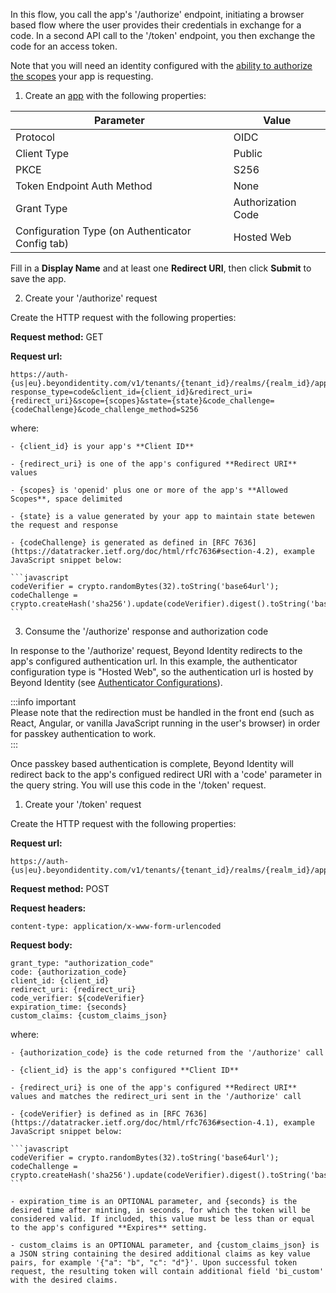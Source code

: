 In this flow, you call the app's '/authorize' endpoint, initiating a browser based flow where the user provides their credentials in exchange for a code. In a second API call to the '/token' endpoint, you then exchange the code for an access token.

Note that you will need an identity configured with the [ability to authorize the scopes](/docs/next/api-scopes#scopes-authorized-for-the-identity-approving-the-authorization-request) your app is requesting.

1. Create an [app](/docs/next/add-an-application) with the following properties:

  | Parameter | Value |
  | --- | --- |
  | Protocol | OIDC |
  | Client Type | Public |
  | PKCE | S256 |
  | Token Endpoint Auth Method | None |
  | Grant Type | Authorization Code |
  | Configuration Type (on Authenticator Config tab) | Hosted Web |

  Fill in a **Display Name** and at least one **Redirect URI**, then click **Submit** to save the app.

2. Create your '/authorize' request

  Create the HTTP request with the following properties:

  **Request method:** GET

  **Request url:**

  ```http
  https://auth-{us|eu}.beyondidentity.com/v1/tenants/{tenant_id}/realms/{realm_id}/applications/{application_id}/authorize?response_type=code&client_id={client_id}&redirect_uri={redirect_uri}&scope={scopes}&state={state}&code_challenge={codeChallenge}&code_challenge_method=S256
  ```

  where:

    - {client_id} is your app's **Client ID**

    - {redirect_uri} is one of the app's configured **Redirect URI** values

    - {scopes} is 'openid' plus one or more of the app's **Allowed Scopes**, space delimited

    - {state} is a value generated by your app to maintain state betewen the request and response

    - {codeChallenge} is generated as defined in [RFC 7636](https://datatracker.ietf.org/doc/html/rfc7636#section-4.2), example JavaScript snippet below:

    ```javascript
    codeVerifier = crypto.randomBytes(32).toString('base64url');
    codeChallenge = crypto.createHash('sha256').update(codeVerifier).digest().toString('base64url');
    ```

3. Consume the '/authorize' response and authorization code

  In response to the '/authorize' request, Beyond Identity redirects to the app's configured authentication url.
  In this example, the authenticator configuration type is "Hosted Web", so the authentication url is hosted by Beyond Identity (see [Authenticator Configurations](/docs/next/authentication)).

  :::info important  
  Please note that the redirection must be handled in the front end (such as React, Angular, or vanilla JavaScript running in the user's browser) in order for passkey authentication to work.  
  :::

  Once passkey based authentication is complete, Beyond Identity will redirect back to the app's configued redirect URI with a 'code' parameter in the query string. You will use this code in the '/token' request.

1. Create your '/token' request

  Create the HTTP request with the following properties:

  **Request url:**

  ```http
  https://auth-{us|eu}.beyondidentity.com/v1/tenants/{tenant_id}/realms/{realm_id}/applications/{application_id}/token
  ```

  **Request method:** POST

  **Request headers:**

  ```http
  content-type: application/x-www-form-urlencoded
  ```

  **Request body:**

  ```http
  grant_type: "authorization_code"
  code: {authorization_code}
  client_id: {client_id}
  redirect_uri: {redirect_uri}
  code_verifier: ${codeVerifier}
  expiration_time: {seconds}
  custom_claims: {custom_claims_json}
  ```

  where:

    - {authorization_code} is the code returned from the '/authorize' call

    - {client_id} is the app's configured **Client ID**

    - {redirect_uri} is one of the app's configured **Redirect URI** values and matches the redirect_uri sent in the '/authorize' call

    - {codeVerifier} is defined as in [RFC 7636](https://datatracker.ietf.org/doc/html/rfc7636#section-4.1), example JavaScript snippet below:

    ```javascript
    codeVerifier = crypto.randomBytes(32).toString('base64url');
    codeChallenge = crypto.createHash('sha256').update(codeVerifier).digest().toString('base64url');
    ```

    - expiration_time is an OPTIONAL parameter, and {seconds} is the desired time after minting, in seconds, for which the token will be considered valid. If included, this value must be less than or equal to the app's configured **Expires** setting.

    - custom_claims is an OPTIONAL parameter, and {custom_claims_json} is a JSON string containing the desired additional claims as key value pairs, for example '{"a": "b", "c": "d"}'. Upon successful token request, the resulting token will contain additional field 'bi_custom' with the desired claims.
